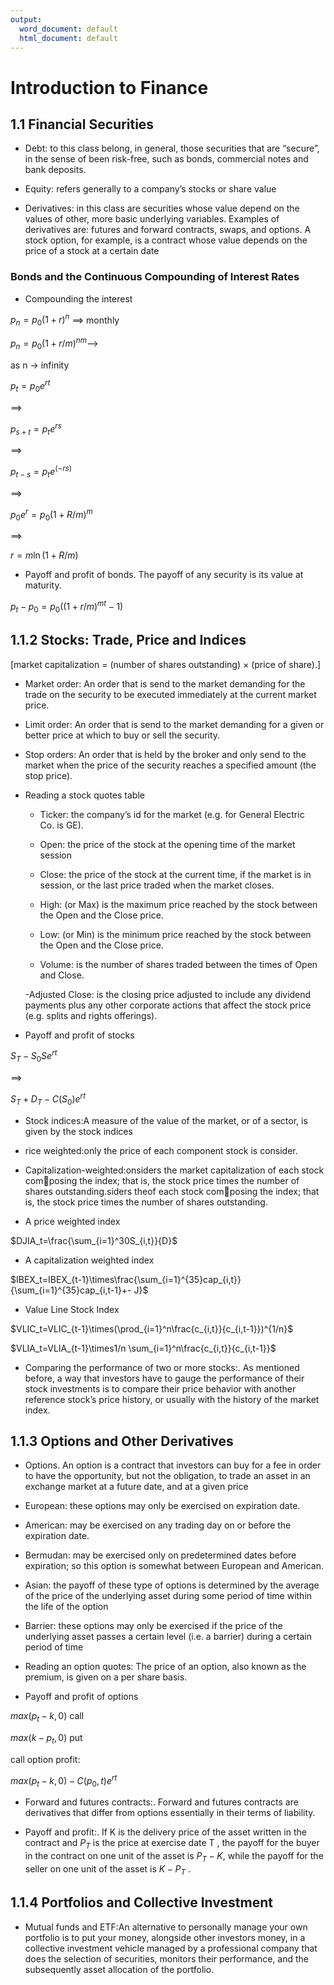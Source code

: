 ```yaml
---
output:
  word_document: default
  html_document: default
---
```


# Introduction to Finance

## 1.1 Financial Securities

- Debt: to this class belong, in general, those securities that are “secure”, in the
sense of been risk-free, such as bonds, commercial notes and bank deposits.

- Equity: refers generally to a company’s stocks or share value

- Derivatives: in this class are securities whose value depend on the values of other,
more basic underlying variables. Examples of derivatives are: futures and forward contracts, swaps, and options. A stock option, for example, is a contract whose
value depends on the price of a stock at a certain date

### Bonds and the Continuous Compounding of Interest Rates

- Compounding the interest

$p_n=p_0(1+r)^n$ ==> monthly

$p_n=p_0(1+r/m)^{nm}$--> 


as n -> infinity

$p_t=p_0e^{rt}$


==>

$p_{s+t}=p_te^{rs}$


==>

$p_{t-s}=p_te^(-rs)$


==> 

$p_0e^r=p_0(1+R/m)^m$  

==>

$r=m\ln(1+R/m)$

- Payoff and profit of bonds. The payoff of any security is its value at maturity.

$p_t-p_0=p_0((1+r/m)^{mt}-1)$


## 1.1.2 Stocks: Trade, Price and Indices

[market capitalization = (number of shares outstanding) × (price of share).]


- Market order: An order that is send to the market demanding for the trade on the security to be executed immediately at the current market price.


- Limit order: An order that is send to the market demanding for a given or better price at which to buy or sell the security.


- Stop orders: An order that is held by the broker and only send to the market when the price of the security reaches a specified amount (the stop price).


- Reading a stock quotes table 

   - Ticker: the company’s id for the market (e.g. for General Electric Co. is GE).

   - Open: the price of the stock at the opening time of the market session
   
   - Close: the price of the stock at the current time, if the market is in session, or the
last price traded when the market closes.

    - High: (or Max) is the maximum price reached by the stock between the Open and
the Close price.

    - Low: (or Min) is the minimum price reached by the stock between the Open and
the Close price.

   - Volume: is the number of shares traded between the times of Open and Close.
   
   -Adjusted Close: is the closing price adjusted to include any dividend payments
plus any other corporate actions that affect the stock price (e.g. splits and rights
offerings).


- Payoff and profit of stocks

$S_T-S_0Se^{rt}$

==>

$S_T+D_T-C(S_0)e^{rt}$

- Stock indices:A measure of the value of the market, or of a sector, is given by the stock indices

- rice weighted:only the price of each component stock is consider. 

- Capitalization-weighted:onsiders the market capitalization of each stock composing the index; that is, the stock price times the number of shares outstanding.siders theof each stock composing the index; that is, the stock price times the number of shares outstanding.

- A price weighted index

 $DJIA_t=\frac{\sum_{i=1}^30S_{i,t}}{D}$
 
- A capitalization weighted index

$IBEX_t=IBEX_{t-1}\times\frac{\sum_{i=1}^{35}cap_{i,t}}{\sum_{i=1}^{35}cap_{i,t-1}+- J}$

- Value Line Stock Index

$VLIC_t=VLIC_{t-1}\times(\prod_{i=1}^n\frac{c_{i,t}}{c_{i,t-1}})^{1/n}$


$VLIA_t=VLIA_{t-1}\times1/n \sum_{i=1}^n\frac{c_{i,t}}{c_{i,t-1}}$

- Comparing the performance of two or more stocks:. As mentioned before, a way
that investors have to gauge the performance of their stock investments is to compare
their price behavior with another reference stock’s price history, or usually with the
history of the market index.


##  1.1.3 Options and Other Derivatives

- Options. An option is a contract that investors can buy for a fee in order to have
the opportunity, but not the obligation, to trade an asset in an exchange market at
a future date, and at a given price

- European: these options may only be exercised on expiration date.

- American: may be exercised on any trading day on or before the expiration date.

- Bermudan: may be exercised only on predetermined dates before expiration; so
this option is somewhat between European and American.

- Asian: the payoff of these type of options is determined by the average of the price
of the underlying asset during some period of time within the life of the option

- Barrier: these options may only be exercised if the price of the underlying asset
passes a certain level (i.e. a barrier) during a certain period of time

- Reading an option quotes: The price of an option, also known as the premium, is
given on a per share basis.

- Payoff and profit of options

$max(p_t-k,0)$ call

$max(k-p_t,0)$ put

call option profit:

$max(p_t-k,0)-C(p_0,t)e^{rt}$

- Forward and futures contracts:. Forward and futures contracts are derivatives that
differ from options essentially in their terms of liability.

- Payoff and profit:. If K is the delivery price of the asset written in the contract and
$P_T$ is the price at exercise date T , the payoff for the buyer in the contract on one
unit of the asset is $P_T-K$, while the payoff for the seller on one unit of the asset is
$K-P_T$ .

## 1.1.4 Portfolios and Collective Investment

- Mutual funds and ETF:An alternative to personally manage your own portfolio
is to put your money, alongside other investors money, in a collective investment
vehicle managed by a professional company that does the selection of securities,
monitors their performance, and the subsequently asset allocation of the portfolio.











